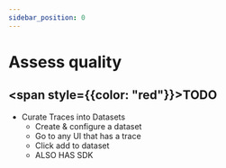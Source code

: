 ```yaml
---
sidebar_position: 0
---
```


# Assess quality

## <span style={{color: "red"}}>TODO</span>


* Curate Traces into Datasets
     - Create & configure a dataset
     - Go to any UI that has a trace
     - Click add to dataset
     - ALSO HAS SDK
